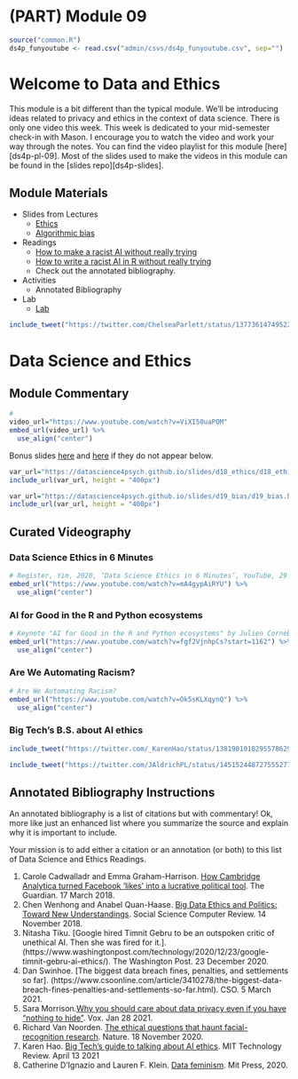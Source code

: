 # (PART) Module 09 {-}

```r
source("common.R")
ds4p_funyoutube <- read.csv("admin/csvs/ds4p_funyoutube.csv", sep="")
```

# Welcome to Data and Ethics

This module is a bit different than the typical module. We'll be introducing ideas related to privacy and ethics in the context of data science. There is only one video this week. This week is dedicated to your mid-semester check-in with Mason. I encourage you to watch the video and work your way through the notes. You can find the video playlist for this module [here][ds4p-pl-09]. Most of the slides used to make the videos in this module can be found in the [slides repo][ds4p-slides].


## Module Materials

* Slides from Lectures
  * [Ethics](https://datascience4psych.github.io/slides/d18_ethics/d18_ethics.html)
  * [Algorithmic bias](https://datascience4psych.github.io/slides/d19_bias/d19_bias.html) 
* Readings
	* [How to make a racist AI without really trying](https://blog.conceptnet.io/posts/2017/how-to-make-a-racist-ai-without-really-trying/)
	* [How to write a racist AI in R without really trying](https://notstatschat.rbind.io/2018/09/27/how-to-write-a-racist-ai-in-r-without-really-trying/)
	* Check out the annotated bibliography.
* Activities
  * Annotated Bibliography
* Lab
  * [Lab](#lab09)




```r
include_tweet("https://twitter.com/ChelseaParlett/status/1377361474952200194")
```

# Data Science and Ethics

## Module Commentary

```r
# 
video_url="https://www.youtube.com/watch?v=ViXI50uaPOM"
embed_url(video_url) %>%
  use_align("center")
```

Bonus slides  [here](https://datascience4psych.github.io/slides/d18_ethics/d18_ethics.html) and [here](https://datascience4psych.github.io/slides/d19_bias/d19_bias.html)  if they do not appear below.

```r
var_url="https://datascience4psych.github.io/slides/d18_ethics/d18_ethics.html"
include_url(var_url, height = "400px")
```

```r
var_url="https://datascience4psych.github.io/slides/d19_bias/d19_bias.html"
include_url(var_url, height = "400px")
```



## Curated Videography

### Data Science Ethics in 6 Minutes

```r
# Register, Yim, 2020, ‘Data Science Ethics in 6 Minutes’, YouTube, 29 December, https://youtu.be/mA4gypAiRYU.
embed_url("https://www.youtube.com/watch?v=mA4gypAiRYU") %>%
  use_align("center")
```

### AI for Good in the R and Python ecosystems
```r
# Keynote "AI for Good in the R and Python ecosystems" by Julien Cornebise
embed_url("https://www.youtube.com/watch?v=fgf2VjnhpCs?start=1162") %>%
  use_align("center")
```

### Are We Automating Racism?
```r
# Are We Automating Racism?
embed_url("https://www.youtube.com/watch?v=Ok5sKLXqynQ") %>%
  use_align("center")
```

### Big Tech's B.S. about AI ethics

```r
include_tweet("https://twitter.com/_KarenHao/status/1381981018295578629")

include_tweet("https://twitter.com/JAldrichPL/status/1451524487275552775")
```

## Annotated Bibliography Instructions

An annotated bibliography is a list of citations but with commentary! Ok, more like just an enhanced list where you summarize the source and explain why it is important to include.

Your mission is to add either a citation or an annotation (or both) to this list of Data Science and Ethics Readings. 

1. Carole Cadwalladr and Emma Graham-Harrison. [How Cambridge Analytica turned Facebook ‘likes’ into a lucrative political tool](https://www.theguardian.com/technology/2018/mar/17/facebook-cambridge-analytica-kogan-data-algorithm). The Guardian. 17 March 2018.
2. Chen Wenhong and Anabel Quan-Haase. [Big Data Ethics and Politics: Toward New Understandings](https://journals.sagepub.com/doi/full/10.1177/0894439318810734). Social Science Computer Review. 14 November 2018.
3. Nitasha Tiku. [Google hired Timnit Gebru to be an outspoken critic of unethical AI. Then she was fired for it.]. (https://www.washingtonpost.com/technology/2020/12/23/google-timnit-gebru-ai-ethics/). The Washington Post. 23 December 2020. 
4. Dan Swinhoe. [The biggest data breach fines, penalties, and settlements so far]. (https://www.csoonline.com/article/3410278/the-biggest-data-breach-fines-penalties-and-settlements-so-far.html). CSO.  5 March 2021.
5. Sara Morrison.[Why you should care about data privacy even if you have “nothing to hide”](https://www.vox.com/recode/22250897/facebook-data-privacy-collection-algorithms-extremism). Vox. Jan 28 2021.
6. Richard Van Noorden. [The ethical questions that haunt facial-recognition research](https://www.nature.com/articles/d41586-020-03187-3). Nature. 18 November 2020.
7. Karen Hao. [Big Tech's guide to talking about AI ethics](https://www.technologyreview.com/2021/04/13/1022568/big-tech-ai-ethics-guide/). MIT Technology Review. April 13 2021
8. Catherine D'Ignazio and Lauren F. Klein. [Data feminism](https://mitpressonpubpub.mitpress.mit.edu/data-feminism). Mit Press, 2020.

